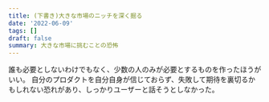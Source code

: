 ```yaml
---
title: (下書き)大きな市場のニッチを深く掘る
date: '2022-06-09'
tags: []
draft: false
summary: 大きな市場に挑むことの恐怖
---
```



誰も必要としないわけでもなく、少数の人のみが必要とするものを作ったほうがいい。
自分のプロダクトを自分自身が信じておらず、失敗して期待を裏切るかもしれない恐れがあり、しっかりユーザーと話そうとしなかった。